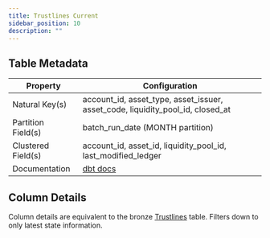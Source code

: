 ```yaml
---
title: Trustlines Current
sidebar_position: 10
description: ""
---
```


<div className="scoped-data-dictionary-table">

## Table Metadata

| Property | Configuration |
| --- | --- |
| Natural Key(s) | account_id, asset_type, asset_issuer, asset_code, liquidity_pool_id, closed_at |
| Partition Field(s) | batch_run_date (MONTH partition) |
| Clustered Field(s) | account_id, asset_id, liquidity_pool_id, last_modified_ledger |
| Documentation | [dbt docs](http://www.stellar-dbt-docs.com/#!/model/model.stellar_dbt_public.trust_lines_current) |

## Column Details

Column details are equivalent to the bronze [Trustlines](../bronze/trustlines.mdx) table. Filters down to only latest state information.

</div>
